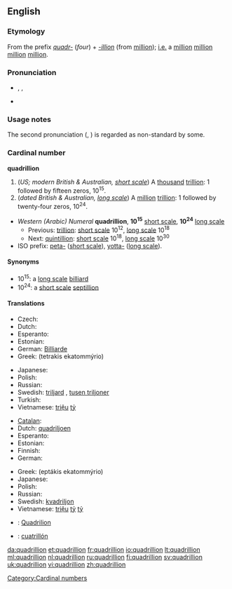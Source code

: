 {{also|Quadrillion}}
==English==
{{wikipedia|long and short scales}}

===Etymology===
From the prefix ''[[quadr-]]'' (''four'') + ''[[-illion]]'' (from [[million]]); [[i.e.]] a [[million]] [[million]] [[million]] [[million]].

===Pronunciation===
* {{a|UK}} {{IPA|/kwɒˈdɹɪljən/|/kwɒˈdʒɹɪljən/}}, {{SAMPA|/kwQ"dr\Ilj@n/|/kwQ"dZr\Ilj@n/}}, {{shavian|𐑒𐑢𐑭𐑡𐑮𐑦𐑤𐑾}}
* {{audio|en-us-quadrillion.ogg|Audio (US)}}
*: {{rhymes|ɪljən}}

===Usage notes===
The second pronunciation ({{IPAchar|/dʒ/}}, {{SAMPAchar|/dZ/}}) is regarded as non-standard by some.

===Cardinal number===
'''quadrillion'''

# (''US; modern British & Australian, [[w:Long and short scales|short scale]]'') A [[thousand]] [[trillion]]: 1 followed by fifteen zeros, 10<sup>15</sup>.
# (''dated British & Australian, [[w:Long and short scales|long scale]]'') A [[million]] [[trillion]]: 1 followed by twenty-four zeros, 10<sup>24</sup>.

* ''Western (Arabic) Numeral'' '''quadrillion''', '''10<sup>15</sup>''' [[w:Long and short scales|short scale]], '''10<sup>24</sup>''' [[w:Long and short scales|long scale]]
** Previous: [[trillion]]: [[w:Long and short scales|short scale]] 10<sup>12</sup>, [[w:Long and short scales|long scale]] 10<sup>18</sup>
** Next: [[quintillion]]: [[w:Long and short scales|short scale]] 10<sup>18</sup>, [[w:Long and short scales|long scale]] 10<sup>30</sup>
* ISO prefix: [[peta-]] ([[w:Long and short scales|short scale]]), [[yotta-]] ([[w:Long and short scales|long scale]]).

====Synonyms====
* 10<sup>15</sup>: a [[w:Long and short scales|long scale]] [[billiard]]
* 10<sup>24</sup>: a [[w:Long and short scales|short scale]] [[septillion]]

====Translations====
{{trans-top|a thousand trillion, 10<sup>15</sup>}}
* Czech: {{t-|cs|biliarda|f}}
* Dutch: {{t+|nl|biljard}}
* Esperanto: {{t-|eo|duiliardo|xs=Esperanto}}
* Estonian: {{t|et|kvadriljon}}
* German: [[Billiarde]]
* Greek: {{t|el|τετράκις εκατομμύριο|n|sc=Grek}} (tetrakis ekatommýrio)
{{trans-mid}}
* Japanese: {{t|ja|千兆|tr=senchō|sc=Jpan}}
* Polish: {{t|pl|biliard|m}}
* Russian: {{t+|ru|квадриллион|m|tr=kvadrillión|sc=Cyrl}}
* Swedish: [[triljard]] {{c}}, [[tusen triljoner]] {{c|p}}
* Turkish: {{t|tr|katrilyon}}
* Vietnamese: [[triệu]] [[tỷ]]
{{trans-bottom}}

{{trans-top|a million trillion, 10<sup>24</sup>}}
* [[Catalan]]: {{t-|ca|quadrilió}}
* Dutch: [[quadriljoen]]
* Esperanto: {{t-|eo|kvariliono|xs=Esperanto}}
* Estonian: {{t|et|septiljon}}
* Finnish: {{t+|fi|kvadriljoona}}
* German: {{t+|de|Quadrillion|f}}
{{trans-mid}}
* Greek: {{t|el|επτάκις εκατομμύριο|n|sc=Grek}} (eptákis ekatommýrio)
* Japanese: {{t-|ja|一秭|tr=isshi|sc=Jpan}}
* Polish: {{t|pl|kwadrylion|m}}
* Russian: {{t-|ru|септиллион|m|tr=septillión|sc=Cyrl}}
* Swedish: [[kvadriljon]] {{c}}
* Vietnamese: [[triệu]] [[tỷ]] [[tỷ]]
{{trans-bottom}}

{{checktrans}}
* {{ttbc|Romanian}}: [[Quadrilion]] {{n}}
* {{ttbc|Spanish}}: [[cuatrillón]]

[[Category:Cardinal numbers]]

[[da:quadrillion]]
[[et:quadrillion]]
[[fr:quadrillion]]
[[io:quadrillion]]
[[lt:quadrillion]]
[[ml:quadrillion]]
[[nl:quadrillion]]
[[ru:quadrillion]]
[[fi:quadrillion]]
[[sv:quadrillion]]
[[uk:quadrillion]]
[[vi:quadrillion]]
[[zh:quadrillion]]